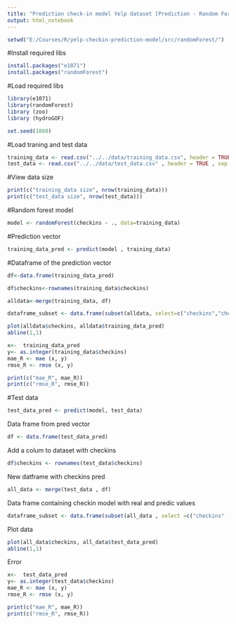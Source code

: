 ```yaml
---
title: "Prediction check-in model Yelp dataset [Prediction - Random Forest]"
output: html_notebook
---
```


```r
setwd("E:/Courses/R/yelp-checkin-prediction-model/src/randomForest/")
```

#Install required libs

```r
install.packages("e1071")
install.packages("randomForest")
```

#Load required libs

```r
library(e1071)
library(randomForest)
library (zoo)
library (hydroGOF)
```
```r
set.seed(1000)
```


#Load traning and test data

```r

training_data <- read.csv("../../data/training_data.csv", header = TRUE , sep = ",")
test_data <- read.csv("../../data/test_data.csv" , header = TRUE , sep = ",")
```
#View data size

```r
print(c("training_data size", nrow(training_data)))
print(c("test_data size", nrow(test_data)))
```

#Random forest model 
```r
model <- randomForest(checkins ~ ., data=training_data)
```

#Prediction vector 
```r
training_data_pred <- predict(model , training_data)
```

#Dataframe of the prediction vector
```r
df<-data.frame(training_data_pred)
```

```r
df$checkins<-rownames(training_data$checkins)
```

```r
alldata<-merge(training_data, df)
```

```r
dataframe_subset <- data.frame(subset(alldata, select=c("checkins","checkins", "training_data_pred"))) 
```

```r
plot(alldata$checkins, alldata$training_data_pred)
abline(1,1)

```


```r
x<-  training_data_pred
y<- as.integer(training_data$checkins)
mae_R <- mae (x, y)
rmse_R <- rmse (x, y)

```

```r
print(c("mae_R", mae_R))
print(c("rmse_R", rmse_R))
```
#Test data

```r
test_data_pred <- predict(model, test_data)

```
Data frame from pred vector
```r
df <- data.frame(test_data_pred)
```

Add a colum to dataset with checkins
```r
df$checkins <- rownames(test_data$checkins)
```
New datframe with checkins pred
```r
all_data <- merge(test_data , df)
```
Data frame containing checkin model with real and predic values
```r
dataframe_subset <- data.frame(subset(all_data , select =c("checkins" , "checkins" , "test_data_pred")))
```

Plot data

```r
plot(all_data$checkins, all_data$test_data_pred)
abline(1,1)
```

Error

```r
x<-  test_data_pred
y<- as.integer(test_data$checkins)
mae_R <- mae (x, y)
rmse_R <- rmse (x, y)
```
```r
print(c("mae_R", mae_R))
print(c("rmse_R", rmse_R))
```


